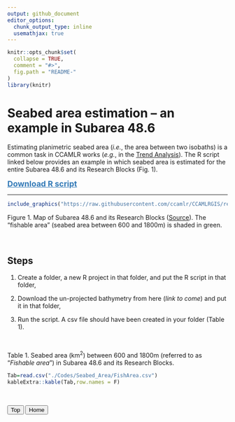 ```yaml
---
output: github_document
editor_options: 
  chunk_output_type: inline
  usemathjax: true
---
```


<!-- File.md is generated from File.Rmd. Please edit that file -->

```r
knitr::opts_chunk$set(
  collapse = TRUE,
  comment = "#>",
  fig.path = "README-"
)
library(knitr)
```


# Seabed area estimation -- an example in Subarea 48.6

Estimating planimetric seabed area (*i.e.*, the area between two isobaths) is a common
task in CCAMLR works (*e.g.*, in the [Trend Analysis](https://fishdocs.ccamlr.org/TrendAnalysis_2024.html)).
The R script linked below provides an example in which seabed area is estimated for the entire Subarea 48.6 
and its Research Blocks (Fig. 1).

<a href="./Codes/Seabed_Area/seabed_area_code.R" style="font-size: 18px; color: #337ab7; font-weight: bold">Download R script</a>

------------------------------------------------------------------------


```r
include_graphics("https://raw.githubusercontent.com/ccamlr/CCAMLRGIS/refs/heads/master/Basemaps/Map_Area_486.png")
```

Figure 1. Map of Subarea 48.6 and its Research Blocks ([Source](https://github.com/ccamlr/CCAMLRGIS/blob/master/Basemaps/Basemaps.md#basemaps)). The "fishable area" (seabed area between 600 and 1800m) is shaded in green.


<br>

## Steps

1. Create a folder, a new R project in that folder, and put the R script in that folder,

2. Download the un-projected bathymetry from here (*link to come*) and put it in that folder,

3. Run the script. A csv file should have been created in your folder (Table 1).

<br>

Table 1. Seabed area (km$^2$) between 600 and 1800m (referred to as "*Fishable area*") in Subarea 48.6 and its Research Blocks.
```r
Tab=read.csv("./Codes/Seabed_Area/FishArea.csv")
kableExtra::kable(Tab,row.names = F)
```


<br>

<button onclick="window.location.href='./seabed_area_doc.html';">Top</button>
<button onclick="window.location.href='./';">Home</button>